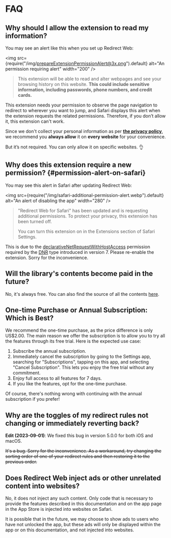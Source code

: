 # FAQ

## Why should I allow the extension to read my information?

You may see an alert like this when you set up Redirect Web:

<img src={require("/img/prepareExtensionPermissionAlert@3x.png").default} alt="An permission requiring alert" width="200" />

> This extension will be able to read and alter webpages and see your browsing history on this website. **This could include sensitive information, including passwords, phone numbers, and credit cards.**

This extension needs your permission to observe the page navigation to redirect to wherever you want to jump, and Safari displays this alert when the extension requests the related permissions. Therefore, if you don’t allow it, this extension can't work.

Since we don't collect your personal information as per **[the privacy policy](./privacy-policy)**, we recommend you **always allow** it on **every website** for your convenience.

But it’s not required. You can only allow it on specific websites. 👌

## Why does this extension require a new permission? \{#permission-alert-on-safari}

You may see this alert in Safari after updating Redirect Web:

<img src={require("/img/safari-additional-permission-alert.webp").default} alt="An alert of disabling the app" width="280" />

> "Redirect Web for Safari" has been updated and is requesting additional permissions. To protect your privacy, this extension has been turned off.
>
> You can turn this extension on in the Extensions section of Safari Settings.

This is due to the [declarativeNetRequestWithHostAccess](https://developer.apple.com/documentation/safariservices/safari_web_extensions/blocking_content_with_your_safari_web_extension) permission required by the [DNR](./rule-settings#type) type introduced in version 7. Please re-enable the extension. Sorry for the inconvenience.

## Will the library's contents become paid in the future?

No, it's always free. You can also find the source of all the contents [here](https://github.com/mshibanami/redirect-web/tree/main/docs/library).

## One-time Purchase or Annual Subscription: Which is Best?

We recommend the one-time purchase, as the price difference is only US$2.00.
The main reason we offer the subscription is to allow you to try all the features through its free trial. Here is the expected use case:

1. Subscribe the annual subscription.
2. Immediately cancel the subscription by going to the Settings app, searching for "Subscriptions", tapping on this app, and selecting "Cancel Subscription". This lets you enjoy the free trial without any commitment.
3. Enjoy full access to all features for 7 days.
4. If you like the features, opt for the one-time purchase.

Of course, there's nothing wrong with continuing with the annual subscription if you prefer!

## Why are the toggles of my redirect rules not changing or immediately reverting back?

**Edit (2023-09-01)**: We fixed this bug in version 5.0.0 for both iOS and macOS.

~~It's a bug. Sorry for the inconvenience. As a workaround, try changing the sorting order of one of your redirect rules and then restoring it to the previous order.~~

## Does Redirect Web inject ads or other unrelated content into websites?

No, it does not inject any such content. Only code that is necessary to provide the features described in this documentation and on the app page in the App Store is injected into websites on Safari.

It is possible that in the future, we may choose to show ads to users who have not unlocked the app, but these ads will only be displayed within the app or on this documentation, and not injected into websites.
